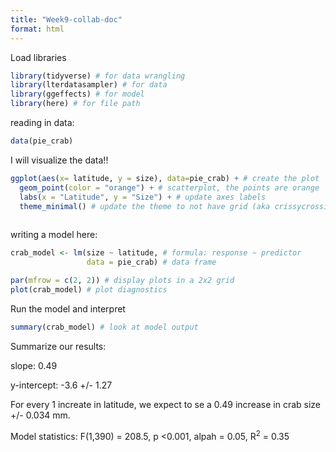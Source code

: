 ```yaml
---
title: "Week9-collab-doc"
format: html
---
```


Load libraries

```r
library(tidyverse) # for data wrangling
library(lterdatasampler) # for data
library(ggeffects) # for model
library(here) # for file path
```

reading in data:

```r
data(pie_crab)
```

I will visualize the data!!

```r
ggplot(aes(x= latitude, y = size), data=pie_crab) + # create the plot
  geom_point(color = "orange") + # scatterplot, the points are orange
  labs(x = "Latitude", y = "Size") + # update axes labels
  theme_minimal() # update the theme to not have grid (aka crissycrossies)
  

```

writing a model here:

```r
crab_model <- lm(size ~ latitude, # formula: response ~ predictor
                 data = pie_crab) # data frame

par(mfrow = c(2, 2)) # display plots in a 2x2 grid
plot(crab_model) # plot diagnostics
```
Run the model and interpret

```r
summary(crab_model) # look at model output
```

Summarize our results:

slope: 0.49

y-intercept: -3.6 +/- 1.27

For every 1 increate in latitude, we expect to se a 0.49 increase in crab size +/- 0.034 mm. 

Model statistics: F(1,390) = 208.5, p <0.001, alpah = 0.05, R^2^ = 0.35



